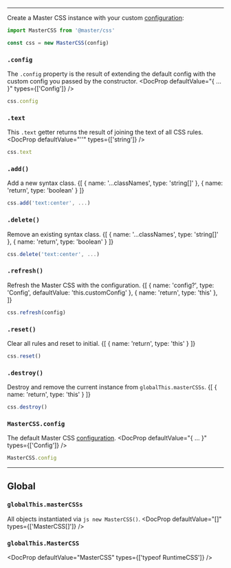 
---

Create a Master CSS instance with your custom [configuration](/docs/configuration):
```js
import MasterCSS from '@master/css'

const css = new MasterCSS(config)
```

### `.config`
The `.config` property is the result of extending the default config with the custom config you passed by the constructor.
<DocProp defaultValue="{ … }" types={['Config']} />
```ts
css.config
```

### `.text`
This `.text` getter returns the result of joining the text of all CSS rules.
<DocProp defaultValue="''" types={['string']} />
```ts
css.text
```

### `.add()`
Add a new syntax class.
<DocFn>
    {[
        { name: '...classNames', type: 'string[]' },
        { name: 'return', type: 'boolean' }
    ]}
</DocFn>
```ts
css.add('text:center', ...)
```

### `.delete()`
Remove an existing syntax class.
<DocFn>
    {[
        { name: '...classNames', type: 'string[]' },
        { name: 'return', type: 'boolean' }
    ]}
</DocFn>
```ts
css.delete('text:center', ...)
```

### `.refresh()`
Refresh the Master CSS with the configuration.
<DocFn>
    {[
        { name: 'config?', type: 'Config', defaultValue: 'this.customConfig' },
        { name: 'return', type: 'this' },
    ]}
</DocFn>
```ts
css.refresh(config)
```

### `.reset()`
Clear all rules and reset to initial.
<DocFn>
    {[ { name: 'return', type: 'this' } ]}
</DocFn>
```ts
css.reset()
```

### `.destroy()`
Destroy and remove the current instance from `globalThis.masterCSSs`.
<DocFn>
    {[ { name: 'return', type: 'this' } ]}
</DocFn>
```ts
css.destroy()
```

### `MasterCSS.config`
The default Master CSS [configuration](/docs/configuration).
<DocProp defaultValue="{ … }" types={['Config']} />
```ts
MasterCSS.config
```

---

## Global
### `globalThis.masterCSSs`
All objects instantiated via `js new MasterCSS()`.
<DocProp defaultValue="[]" types={['MasterCSS[]']} />

### `globalThis.MasterCSS`
<DocProp defaultValue="MasterCSS" types={['typeof RuntimeCSS']} />


